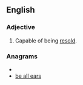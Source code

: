 ==English==

===Adjective===
{{en-adj|-}}

#Capable of being [[resell|resold]].

===Anagrams===
* {{alphagram|aabeellrs}}
* [[be all ears#English|be all ears]]